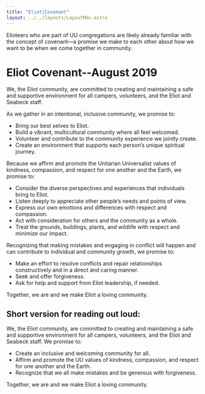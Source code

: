 ```yaml
---
title: "Eliot|Covenant"
layout: ../../layouts/LayoutMdx.astro
---
```


Elioteers who are part of UU congregations are likely already familiar with the concept of covenant—a promise we make to each other about how we want to be when we come together in community. 

# Eliot Covenant--August 2019

We, the Eliot community, are committed to creating and maintaining a safe and supportive environment for all campers, volunteers, and the Eliot and Seabeck staff.

As we gather in an intentional, inclusive community, we promise to:

- Bring our best selves to Eliot.
- Build a vibrant, multicultural community where all feel welcomed.
- Volunteer and contribute to the community experience we jointly create.
- Create an environment that supports each person’s unique spiritual journey.

Because we affirm and promote the Unitarian Universalist values of kindness, compassion, and respect for one another and the Earth, we promise to:

- Consider the diverse perspectives and experiences that individuals bring to Eliot.
- Listen deeply to appreciate other people’s needs and points of view.
- Express our own emotions and differences with respect and compassion.
- Act with consideration for others and the community as a whole.
- Treat the grounds, buildings, plants, and wildlife with respect and minimize our impact.

Recognizing that making mistakes and engaging in conflict will happen and can contribute to individual and community growth, we promise to:

- Make an effort to resolve conflicts and repair relationships constructively and in a direct and caring manner.
- Seek and offer forgiveness.
- Ask for help and support from Eliot leadership, if needed.  

Together, we are and we make Eliot a loving community.

## Short version for reading out loud:

We, the Eliot community, are committed to creating and maintaining a safe and supportive environment for all campers, volunteers, and the Eliot and Seabeck staff. We promise to:

- Create an inclusive and welcoming community for all.
- Affirm and promote the UU values of kindness, compassion, and respect for one another and the Earth.
- Recognize that we all make mistakes and be generous with forgiveness.

Together, we are and we make Eliot a loving community.